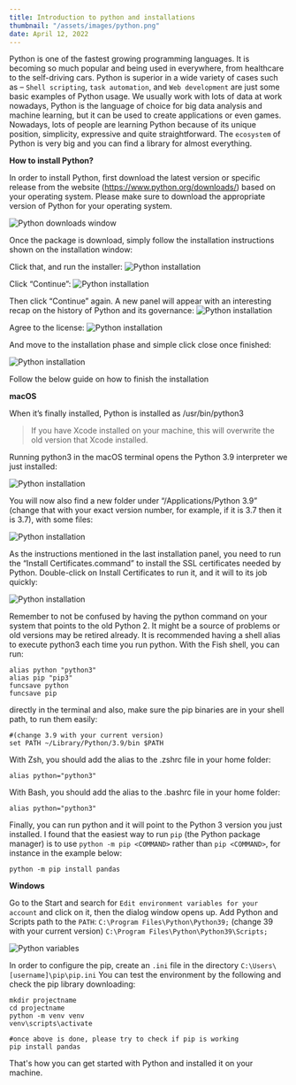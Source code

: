 ```yaml
---
title: Introduction to python and installations
thumbnail: "/assets/images/python.png"
date: April 12, 2022
---
```


Python is one of the fastest growing programming languages. It is becoming so much popular and being used in everywhere, from healthcare to the self-driving cars.
Python is superior in a wide variety of cases such as – `Shell scripting`, `task automation`, and `Web development` are just some basic examples of Python usage.
We usually work with lots of data at work nowadays, Python is the language of choice for big data analysis and machine learning, but it can be used to create applications or even games.
Nowadays, lots of people are learning Python because of its unique position, simplicity, expressive and quite straightforward.
The `ecosystem` of Python is very big and you can find a library for almost everything.

**How to install Python?**

In order to install Python, first download the latest version or specific release from the website (https://www.python.org/downloads/) based on your operating system. Please make sure to download the appropriate version of Python for your operating system.

![Python downloads window](/assets/images/blog-posts/python-download.png)

Once the package is download, simply follow the installation instructions shown on the installation window:

Click that, and run the installer:
![Python installation](/assets/images/blog-posts/python-install-one.png)

Click “Continue”:
![Python installation](/assets/images/blog-posts/python-install-two.png)

Then click “Continue” again. A new panel will appear with an interesting recap on the history of Python and its governance:
![Python installation](/assets/images/blog-posts/python-install-three.png)

Agree to the license:
![Python installation](/assets/images/blog-posts/python-install-four.png)

And move to the installation phase and simple click close once finished:

![Python installation](/assets/images/blog-posts/python-install-five.png)

Follow the below guide on how to finish the installation

**macOS**

When it’s finally installed, Python is installed as /usr/bin/python3

> If you have Xcode installed on your machine, this will overwrite the old version that Xcode installed.

Running python3 in the macOS terminal opens the Python 3.9 interpreter we just installed:

![Python installation](/assets/images/blog-posts/python-terminal.png)

You will now also find a new folder under “/Applications/Python 3.9” (change that with your exact version number, for example, if it is 3.7 then it is 3.7), with some files:

![Python installation](/assets/images/blog-posts/python-folder.png)

As the instructions mentioned in the last installation panel, you need to run the “Install Certificates.command” to install the SSL certificates needed by Python.
Double-click on Install Certificates to run it, and it will to its job quickly:

![Python installation](/assets/images/blog-posts/python-certificate.png)

Remember to not be confused by having the python command on your system that points to the old Python 2. It might be a source of problems or old versions may be retired already.
It is recommended having a shell alias to execute python3 each time you run python.
With the Fish shell, you can run:

```shell
alias python "python3"
alias pip "pip3"
funcsave python
funcsave pip
```

directly in the terminal and also, make sure the pip binaries are in your shell path, to run them easily:

```shell
#(change 3.9 with your current version)
set PATH ~/Library/Python/3.9/bin $PATH
```

With Zsh, you should add the alias to the .zshrc file in your home folder:

```shell
alias python="python3"
```

With Bash, you should add the alias to the .bashrc file in your home folder:

```shell
alias python="python3"
```

Finally, you can run python and it will point to the Python 3 version you just installed.
I found that the easiest way to run `pip` (the Python package manager) is to use `python -m pip <COMMAND>` rather than `pip <COMMAND>`, for instance in the example below:

```shell
python -m pip install pandas
```

**Windows**

Go to the Start and search for `Edit environment variables for your account` and click on it, then the dialog window opens up. Add Python and Scripts path to the `PATH`:
`C:\Program Files\Python\Python39;` (change 39 with your current version)
`C:\Program Files\Python\Python39\Scripts;`

![Python variables](/assets/images/blog-posts/python-variables-window.png)

In order to configure the pip, create an `.ini` file in the directory `C:\Users\[username]\pip\pip.ini`
You can test the environment by the following and check the pip library downloading:

```shell
mkdir projectname
cd projectname
python -m venv venv
venv\scripts\activate

#once above is done, please try to check if pip is working
pip install pandas
```

That's how you can get started with Python and installed it on your machine.
